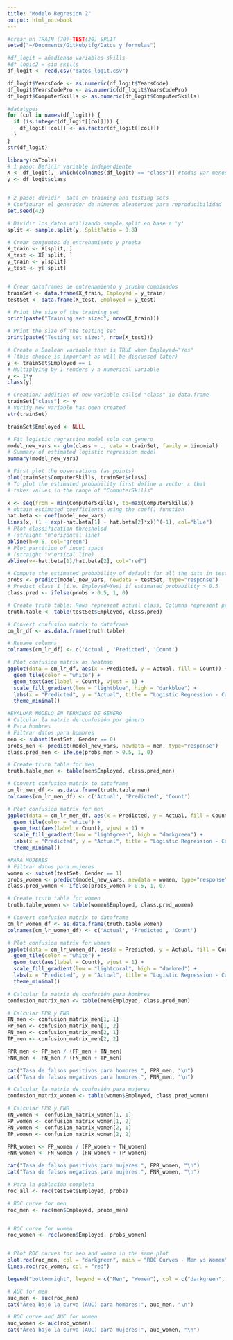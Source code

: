 ```yaml
---
title: "Modelo Regresion 2"
output: html_notebook
---
```

```r
#crear un TRAIN (70)-TEST(30) SPLIT 
setwd("~/Documents/GitHub/tfg/Datos y formulas")

#df_logit = añadiendo variables skills 
#df_logic2 = sin skills 
df_logit <- read.csv("datos_logit.csv")

df_logit$YearsCode <- as.numeric(df_logit$YearsCode)
df_logit$YearsCodePro <- as.numeric(df_logit$YearsCodePro)
df_logit$ComputerSkills <- as.numeric(df_logit$ComputerSkills)

#datatypes
for (col in names(df_logit)) {
  if (is.integer(df_logit[[col]])) {
    df_logit[[col]] <- as.factor(df_logit[[col]])
  }
}
str(df_logit)

```

```r
library(caTools)
# 1 paso: Definir variable independiente 
X <- df_logit[, -which(colnames(df_logit) == "class")] #todas var menos Employed 
y <- df_logit$class


# 2 paso: dividir  data en training and testing sets
# Configurar el generador de números aleatorios para reproducibilidad
set.seed(42)

# Dividir los datos utilizando sample.split en base a 'y'
split <- sample.split(y, SplitRatio = 0.8)

# Crear conjuntos de entrenamiento y prueba
X_train <- X[split, ]
X_test <- X[!split, ]
y_train <- y[split]
y_test <- y[!split]


# Crear dataframes de entrenamiento y prueba combinados
trainSet <- data.frame(X_train, Employed = y_train)
testSet <- data.frame(X_test, Employed = y_test)

# Print the size of the training set
print(paste("Training set size:", nrow(X_train)))

# Print the size of the testing set
print(paste("Testing set size:", nrow(X_test)))
```
```r
# Create a Boolean variable that is TRUE when Employed="Yes"
# (this choice is important as will be discussed later)
y <- trainSet$Employed == 1 
# Multiplying by 1 renders y a numerical variable
y <- 1*y
class(y)

# Creation/ addition of new variable called "class" in data.frame
trainSet["class"] <- y
# Verify new variable has been created
str(trainSet)

trainSet$Employed <- NULL

```

```r
# Fit logistic regression model solo con genero 
model_new_vars <- glm(class ~ ., data = trainSet, family = binomial)
# Summary of estimated logistic regression model
summary(model_new_vars)

```


```r
# First plot the observations (as points)
plot(trainSet$ComputerSkills, trainSet$class)
# To plot the estimated probability first define a vector x that
# takes values in the range of "ComputerSkills"

x <- seq(from = min(ComputerSkills), to=max(ComputerSkills))
# obtain estimated coefficients using the coef() function
hat.beta <- coef(model_new_vars)
lines(x, (1 + exp(-hat.beta[1] - hat.beta[2]*x))^(-1), col="blue")
# Plot classification thresholod
# (straight "h"orizontal line)
abline(h=0.5, col="green")
# Plot partition of input space
# (straight "v"ertical line)
abline(v=-hat.beta[1]/hat.beta[2], col="red")
```
```r
# Compute the estimated probability of default for all the data in testSet2
probs <- predict(model_new_vars, newdata = testSet, type="response")
# Predict class 1 (i.e. Employed=Yes) if estimated probability > 0.5
class.pred <- ifelse(probs > 0.5, 1, 0)

# Create truth table: Rows represent actual class, Columns represent predicted
truth.table <- table(testSet$Employed, class.pred)

# Convert confusion matrix to dataframe
cm_lr_df <- as.data.frame(truth.table)

# Rename columns
colnames(cm_lr_df) <- c('Actual', 'Predicted', 'Count')

# Plot confusion matrix as heatmap
ggplot(data = cm_lr_df, aes(x = Predicted, y = Actual, fill = Count)) +
  geom_tile(color = "white") +
  geom_text(aes(label = Count), vjust = 1) +
  scale_fill_gradient(low = "lightblue", high = "darkblue") +
  labs(x = "Predicted", y = "Actual", title = "Logistic Regression - Confusion Matrix") +
  theme_minimal()

```
```r
#EVALUAR MODELO EN TERMINOS DE GENERO 
# Calcular la matriz de confusión por género
# Para hombres
# Filtrar datos para hombres
men <- subset(testSet, Gender == 0)
probs_men <- predict(model_new_vars, newdata = men, type="response")
class.pred_men <- ifelse(probs_men > 0.5, 1, 0)

# Create truth table for men
truth.table_men <- table(men$Employed, class.pred_men)

# Convert confusion matrix to dataframe
cm_lr_men_df <- as.data.frame(truth.table_men)
colnames(cm_lr_men_df) <- c('Actual', 'Predicted', 'Count')

# Plot confusion matrix for men
ggplot(data = cm_lr_men_df, aes(x = Predicted, y = Actual, fill = Count)) +
  geom_tile(color = "white") +
  geom_text(aes(label = Count), vjust = 1) +
  scale_fill_gradient(low = "lightgreen", high = "darkgreen") +
  labs(x = "Predicted", y = "Actual", title = "Logistic Regression - Confusion Matrix (Men)") +
  theme_minimal()

#PARA MUJERES
# Filtrar datos para mujeres
women <- subset(testSet, Gender == 1)
probs_women <- predict(model_new_vars, newdata = women, type="response")
class.pred_women <- ifelse(probs_women > 0.5, 1, 0)

# Create truth table for women
truth.table_women <- table(women$Employed, class.pred_women)

# Convert confusion matrix to dataframe
cm_lr_women_df <- as.data.frame(truth.table_women)
colnames(cm_lr_women_df) <- c('Actual', 'Predicted', 'Count')

# Plot confusion matrix for women
ggplot(data = cm_lr_women_df, aes(x = Predicted, y = Actual, fill = Count)) +
  geom_tile(color = "white") +
  geom_text(aes(label = Count), vjust = 1) +
  scale_fill_gradient(low = "lightcoral", high = "darkred") +
  labs(x = "Predicted", y = "Actual", title = "Logistic Regression - Confusion Matrix (Women)") +
  theme_minimal()

```
```r
# Calcular la matriz de confusión para hombres
confusion_matrix_men <- table(men$Employed, class.pred_men)

# Calcular FPR y FNR
TN_men <- confusion_matrix_men[1, 1]
FP_men <- confusion_matrix_men[1, 2]
FN_men <- confusion_matrix_men[2, 1]
TP_men <- confusion_matrix_men[2, 2]

FPR_men <- FP_men / (FP_men + TN_men)
FNR_men <- FN_men / (FN_men + TP_men)

cat("Tasa de falsos positivos para hombres:", FPR_men, "\n")
cat("Tasa de falsos negativos para hombres:", FNR_men, "\n")

# Calcular la matriz de confusión para mujeres
confusion_matrix_women <- table(women$Employed, class.pred_women)

# Calcular FPR y FNR
TN_women <- confusion_matrix_women[1, 1]
FP_women <- confusion_matrix_women[1, 2]
FN_women <- confusion_matrix_women[2, 1]
TP_women <- confusion_matrix_women[2, 2]

FPR_women <- FP_women / (FP_women + TN_women)
FNR_women <- FN_women / (FN_women + TP_women)

cat("Tasa de falsos positivos para mujeres:", FPR_women, "\n")
cat("Tasa de falsos negativos para mujeres:", FNR_women, "\n")

```
```r
# Para la población completa
roc_all <- roc(testSet$Employed, probs)

# ROC curve for men
roc_men <- roc(men$Employed, probs_men)


# ROC curve for women
roc_women <- roc(women$Employed, probs_women)


# Plot ROC curves for men and women in the same plot
plot.roc(roc_men, col = "darkgreen", main = "ROC Curves - Men vs Women")
lines.roc(roc_women, col = "red")

legend("bottomright", legend = c("Men", "Women"), col = c("darkgreen", "darkred"), lwd = 2)

# AUC for men
auc_men <- auc(roc_men)
cat("Área bajo la curva (AUC) para hombres:", auc_men, "\n")

# ROC curve and AUC for women
auc_women <- auc(roc_women)
cat("Área bajo la curva (AUC) para mujeres:", auc_women, "\n")

```

